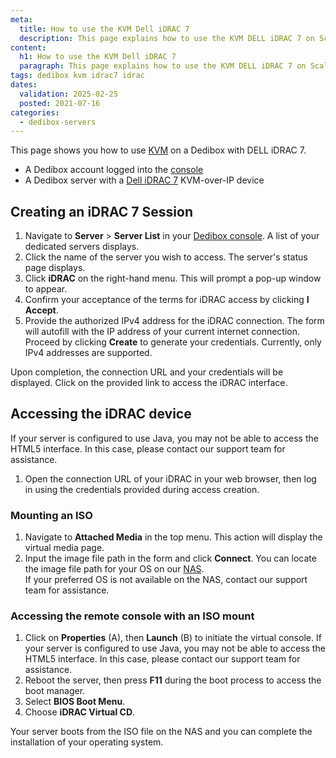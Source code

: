 ```yaml
---
meta:
  title: How to use the KVM Dell iDRAC 7
  description: This page explains how to use the KVM DELL iDRAC 7 on Scaleway Dedibox.
content:
  h1: How to use the KVM Dell iDRAC 7
  paragraph: This page explains how to use the KVM DELL iDRAC 7 on Scaleway Dedibox.
tags: dedibox kvm idrac7 idrac
dates:
  validation: 2025-02-25
  posted: 2021-07-16
categories:
  - dedibox-servers
---
```


This page shows you how to use [KVM](/dedibox-kvm-over-ip/concepts/#kvm-over-ip) on a Dedibox with DELL iDRAC 7.

<Macro id="requirements" />

- A Dedibox account logged into the [console](https://console.online.net)
- A Dedibox server with a [Dell iDRAC 7](https://www.dell.com/support/manuals/en-us/integrated-dell-remote-access-cntrllr-7-v1.50.50/idrac7ug1.50.50-v1/overview) KVM-over-IP device

## Creating an iDRAC 7 Session

1. Navigate to **Server** > **Server List** in your [Dedibox console](https://console.online.net). A list of your dedicated servers displays.
2. Click the name of the server you wish to access. The server's status page displays.
3. Click **iDRAC** on the right-hand menu. This will prompt a pop-up window to appear.
   <Lightbox src="scaleway_idrac.webp" alt="" />
4. Confirm your acceptance of the terms for iDRAC access by clicking **I Accept**.
5. Provide the authorized IPv4 address for the iDRAC connection. The form will autofill with the IP address of your current internet connection. Proceed by clicking **Create** to generate your credentials.
   <Message type="note">
     Currently, only IPv4 addresses are supported.
   </Message>

Upon completion, the connection URL and your credentials will be displayed. Click on the provided link to access the iDRAC interface.

## Accessing the iDRAC device

<Message type="note">
  If your server is configured to use Java, you may not be able to access the HTML5 interface. In this case, please contact our support team for assistance.
</Message>

1. Open the connection URL of your iDRAC in your web browser, then log in using the credentials provided during access creation.

### Mounting an ISO

1. Navigate to **Attached Media** in the top menu. This action will display the virtual media page.
   <Lightbox src="scaleway_idrac7_dashboard.webp" alt="" />
2. Input the image file path in the form and click **Connect**.
   <Lightbox src="scaleway_idrac7_remote_share.webp" alt="" />
   <Message type="tip">
     You can locate the image file path for your OS on our [NAS](http://virtualmedia.online.net). <br />
     If your preferred OS is not available on the NAS, contact our support team for assistance.
   </Message>

### Accessing the remote console with an ISO mount

1. Click on **Properties** (A), then **Launch** (B) to initiate the virtual console.
   <Lightbox src="scaleway_idrac7_console.webp" width="" />
   <Message type="note">
   If your server is configured to use Java, you may not be able to access the HTML5 interface. In this case, please contact our support team for assistance.
   </Message>
2. Reboot the server, then press **F11** during the boot process to access the boot manager.
3. Select **BIOS Boot Menu**.
   <Lightbox src="scaleway_idrac7_bios_boot.webp" width="" />
4. Choose **iDRAC Virtual CD**.
   <Lightbox src="scaleway_idrac7_virtual_cd.webp" width="" />

Your server boots from the ISO file on the NAS and you can complete the installation of your operating system.
